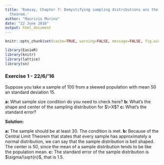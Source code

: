 ```yaml
---
title: 'Rumsay, Chapter 7: Demystifying sampling distributions ans the central limit
  theorem.'
author: "Maurizio Murino"
date: "22 June 2016"
output: html_document
---
```


```r
knitr::opts_chunk$set(cache=TRUE, warning=FALSE, message=FALSE, fig.width=12)
```

```r
library(EasieR)
library(knitr)
library(lattice)
library(sn)
```

### Exercise 1 - 22/6/'16

Suppose you take a sample of 100 from a skewed population with mean 50 an standard deviation 15.

**a:** What sample size condition do you need to check here?
**b:** What's the shape and center of the sampling distribution for $\=X$?
**c:** What's the standard error?


**Solution:** 

**a:** The sample should be at least 30. The condition is met.
**b:** Because of the Central Limit Theorem that states that every sample has approximately a normal distribution, we can say that the sample distribution is bell shaped. The center is 50, since the mean of a sample distribution tends to be like the population mean.
**c:** The standard error of the sample distribution is $\sigma/\sqrt{n}$, that is 1.5.
